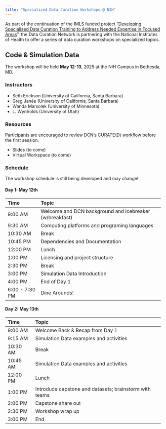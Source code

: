 ```yaml
---
title: "Specialized Data Curation Workshops @ NIH"
---
```


As part of the continuation of the IMLS funded project “[Developing Specialized
Data Curation Training to Address Needed Expertise in Focused
Areas](https://datacurationnetwork.org/expanding-curation-training/)”, the Data
Curation Network is partnering with the National Institutes of Health to offer a
series of data curation workshops on specialized topics.

## Code & Simulation Data


The workshop will be held __May 12-13__, 2025 at the NIH Campus in Bethesda, MD.

### Instructors

- Seth Erickson (University of California, Santa Barbara)
- Greg Janée (University of California, Santa Barbara)
- Wanda Marsolek (University of Minnesota)
- L. Wynholds (University of Utah)


### Resources

::: {.callout-note}
Participants are encouraged to review [DCN's CURATE(D) workflow](https://datacurationnetwork.org/outputs/workflows/) before the first session.
:::

- Slides (to come)
- Virtual Workspace (to come)

### Schedule

::: {.callout-warning}
The workshop schedule is still being developed and may change!
:::


#### Day 1: May 12th

| Time            | Topic                                                   |
| :-------------- | :------------------------------------------------------ |
| 9:00 AM         | Welcome and DCN background and Icebreaker (w/breakfast) |
| 9:30 AM         | Computing platforms and programing languages            |
| 10:30 AM        | Break                                                   |
| 10:45 PM        | Dependencies and Documentation                          |
| 12:00 PM        | Lunch                                                   |
| 1:00 PM         | Licensing and project structure                         |
| 2:30 PM         | Break                                                   |
| 3:00 PM         | Simulation Data Introduction                            |
| 4:00 PM         | End of Day 1                                            |
| 6:00 \- 7:30 PM | Dine Arounds\!                                          |

#### Day 2: May 13th

| Time     | Topic                                                  |
| :------- | :----------------------------------------------------- |
| 9:00 AM  | Welcome Back & Recap from Day 1                        |
| 9:15 AM  | Simulation Data examples and activities                |
| 10:30 AM | Break                                                  |
| 10:45 AM | Simulation Data examples and activities                |
| 12:00 PM | Lunch                                                  |
| 1:00 PM  | Introduce capstone and datasets; brainstorm with teams |
| 2:00 PM  | Capstone share out                                     |
| 2:30 PM  | Workshop wrap up                                       |
| 3:00 PM  | End                                                    |

